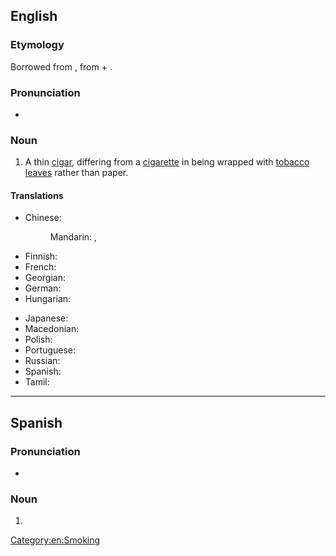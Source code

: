 ==English==
{{wikipedia}}

===Etymology===
Borrowed from {{bor|en|es|cigarrillo}}, from {{m|es|cigarro||cigar}} + {{m|es|-illo||diminutive suffix}}.

===Pronunciation===
* {{a|GA}} {{IPA|/ˌsɪɡəˈɹɪloʊ/|lang=en}}

===Noun===
{{en-noun|s|cigarilloes}}

# A thin [[cigar]], differing from a [[cigarette]] in being wrapped with [[tobacco]] [[leave]]s rather than paper.

====Translations====
{{trans-top|thin cigar}}
* Chinese:
*: Mandarin: {{t|cmn|小雪茄煙|sc=Hani}}, {{t|cmn|小雪茄烟|tr=xiǎo xuějiā yān|sc=Hani}}
* Finnish: {{t+|fi|pikkusikari}}
* French: {{t+|fr|cigarillo|m}}
* Georgian: {{t-needed|ka}}
* German: {{t+|de|Zigarillo|m|n}}
* Hungarian: {{t+|hu|szivarka}}
{{trans-mid}}
* Japanese: {{t|ja|シガリロ|tr=shigariro|sc=Jpan}}
* Macedonian: {{t|mk|цигарилјо|n|tr=cigaríljo|sc=Cyrl}}
* Polish: {{t+|pl|cygaretka|f}}
* Portuguese: {{t|pt|cigarrilha|f}}
* Russian: {{t+|ru|сигари́лла|f}}
* Spanish: {{t+|es|cigarrillo|m}}
* Tamil: {{t-needed|ta}}
{{trans-bottom}}

[[Category:en:Smoking]]

----

==Spanish==

===Pronunciation===
* {{es-IPA}}

===Noun===
{{es-noun|m}}

# {{nonstandard form of|cigarrillo|lang=es}}
